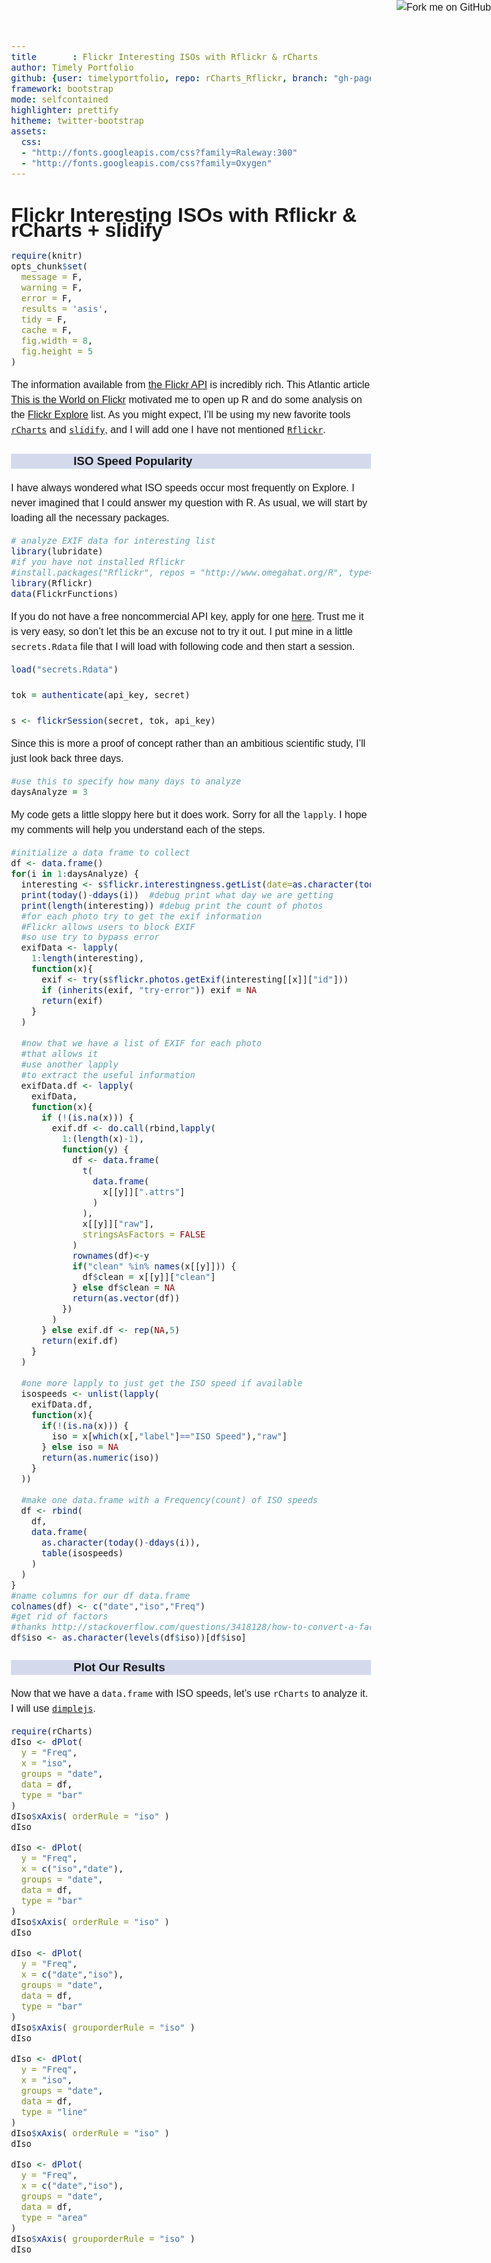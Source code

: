 ```yaml
---
title       : Flickr Interesting ISOs with Rflickr & rCharts
author: Timely Portfolio
github: {user: timelyportfolio, repo: rCharts_Rflickr, branch: "gh-pages"}
framework: bootstrap
mode: selfcontained
highlighter: prettify
hitheme: twitter-bootstrap
assets:
  css:
  - "http://fonts.googleapis.com/css?family=Raleway:300"
  - "http://fonts.googleapis.com/css?family=Oxygen"
---
```

  
<style>
iframe{
  height:450px;
  width:900px;
  margin:auto auto;
}

body{
  font-family: 'Oxygen', sans-serif;
  font-size: 16px;
  line-height: 24px;
}

h1,h2,h3,h4 {
  font-family: 'Raleway', sans-serif;
}

.container { width: 900px; }

h3 {
  background-color: #D4DAEC;
    text-indent: 100px; 
}

h4 {
  text-indent: 100px;
}

iframe {height: 420px; width: 620px}
</style>
  
<a href="https://github.com/timelyportfolio/rCharts_Rflickr"><img style="position: absolute; top: 0; right: 0; border: 0;" src="https://s3.amazonaws.com/github/ribbons/forkme_right_darkblue_121621.png" alt="Fork me on GitHub"></a>

# Flickr Interesting ISOs with Rflickr & rCharts + slidify

```r
require(knitr)
opts_chunk$set(
  message = F,
  warning = F,
  error = F,
  results = 'asis',
  tidy = F,
  cache = F,
  fig.width = 8,
  fig.height = 5
)
```

The information available from [the Flickr API](http://www.flickr.com/services/api/) is incredibly rich.  This Atlantic article [This is the World on Flickr](http://www.theatlantic.com/technology/archive/2013/10/this-is-the-world-on-flickr/280697/) motivated me to open up R and do some analysis on the [Flickr Explore](http://www.flickr.com/explore) list.  As you might expect, I'll be using my new favorite tools [`rCharts`](http://rcharts.io) and [`slidify`](http://slidify.org), and I will add one I have not mentioned [`Rflickr`](http://www.omegahat.org/Rflickr/).

### ISO Speed Popularity
I have always wondered what ISO speeds occur most frequently on Explore.  I never imagined that I could answer my question with R.  As usual, we will start by loading all the necessary packages.

```r
# analyze EXIF data for interesting list
library(lubridate)
#if you have not installed Rflickr
#install.packages("Rflickr", repos = "http://www.omegahat.org/R", type="source")
library(Rflickr)
data(FlickrFunctions)
```

If you do not have a free noncommercial API key, apply for one [here](http://www.flickr.com/services/api/keys/).  Trust me it is very easy, so don't let this be an excuse not to try it out.  I put mine in a little `secrets.Rdata` file that I will load with following code and then start a session.


```r
load("secrets.Rdata")

tok = authenticate(api_key, secret)

s <- flickrSession(secret, tok, api_key)
```

Since this is more a proof of concept rather than an ambitious scientific study, I'll just look back three days.

```r
#use this to specify how many days to analyze
daysAnalyze = 3
```

My code gets a little sloppy here but it does work.  Sorry for all the `lapply`.  I hope my comments will help you understand each of the steps.

```r
#initialize a data frame to collect 
df <- data.frame()
for(i in 1:daysAnalyze) {
  interesting <- s$flickr.interestingness.getList(date=as.character(today()-ddays(i)))
  print(today()-ddays(i))  #debug print what day we are getting
  print(length(interesting)) #debug print the count of photos
  #for each photo try to get the exif information
  #Flickr allows users to block EXIF
  #so use try to bypass error
  exifData <- lapply( 
    1:length(interesting),
    function(x){
      exif <- try(s$flickr.photos.getExif(interesting[[x]]["id"]))
      if (inherits(exif, "try-error")) exif = NA
      return(exif)
    }
  )
  
  #now that we have a list of EXIF for each photo
  #that allows it
  #use another lapply
  #to extract the useful information
  exifData.df <- lapply(
    exifData,
    function(x){
      if (!(is.na(x))) {
        exif.df <- do.call(rbind,lapply(
          1:(length(x)-1),
          function(y) {
            df <- data.frame(
              t(
                data.frame(
                  x[[y]][".attrs"]
                )
              ),
              x[[y]]["raw"],
              stringsAsFactors = FALSE
            )
            rownames(df)<-y
            if("clean" %in% names(x[[y]])) {
              df$clean = x[[y]]["clean"]
            } else df$clean = NA
            return(as.vector(df))
          })
        )
      } else exif.df <- rep(NA,5)
      return(exif.df)
    }
  )
  
  #one more lapply to just get the ISO speed if available
  isospeeds <- unlist(lapply(
    exifData.df,
    function(x){
      if(!(is.na(x))) {
        iso = x[which(x[,"label"]=="ISO Speed"),"raw"]
      } else iso = NA
      return(as.numeric(iso))
    }
  ))
  
  #make one data.frame with a Frequency(count) of ISO speeds
  df <- rbind(
    df,
    data.frame(
      as.character(today()-ddays(i)),
      table(isospeeds)
    )
  )
}
#name columns for our df data.frame
colnames(df) <- c("date","iso","Freq")
#get rid of factors
#thanks http://stackoverflow.com/questions/3418128/how-to-convert-a-factor-to-an-integer-numeric-without-a-loss-of-information
df$iso <- as.character(levels(df$iso))[df$iso]
```


### Plot Our Results

Now that we have a `data.frame` with ISO speeds, let's use `rCharts` to analyze it.  I will use [`dimplejs`](http://dimplejs.org).


```r
require(rCharts)
dIso <- dPlot(
  y = "Freq",
  x = "iso",
  groups = "date",
  data = df,
  type = "bar"
)
dIso$xAxis( orderRule = "iso" )
dIso
```

```r
dIso <- dPlot(
  y = "Freq",
  x = c("iso","date"),
  groups = "date",
  data = df,
  type = "bar"
)
dIso$xAxis( orderRule = "iso" )
dIso
```

```r
dIso <- dPlot(
  y = "Freq",
  x = c("date","iso"),
  groups = "date",
  data = df,
  type = "bar"
)
dIso$xAxis( grouporderRule = "iso" )
dIso
```

```r
dIso <- dPlot(
  y = "Freq",
  x = "iso",
  groups = "date",
  data = df,
  type = "line"
)
dIso$xAxis( orderRule = "iso" )
dIso
```

```r
dIso <- dPlot(
  y = "Freq",
  x = c("date","iso"),
  groups = "date",
  data = df,
  type = "area"
)
dIso$xAxis( grouporderRule = "iso" )
dIso
```